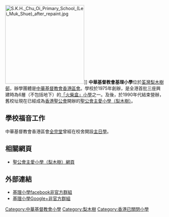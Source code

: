 [[File:S.K.H._Chu_Oi_Primary_School_(Lei_Muk_Shue)_after_repaint.jpg|250px]]]]
'''中華基督教會基理小學'''位於[[荃灣|荃灣]][[梨木樹邨|梨木樹邨]]，辦學團體是[[中華基督教會香港區會|中華基督教會香港區會]]。學校於1975年創辦，是全港首批三座興建時為6層（不包括地下）的[[「火柴盒」小學|「火柴盒」小學]]之一。及後，於1990年代結束營辦，舊校址現在已經成為[[香港聖公會|香港聖公會]]開辦的[[聖公會主愛小學（梨木樹）|聖公會主愛小學（梨木樹）]]。

==學校福音工作==
中華基督教會香港區會[[全完堂|全完堂]]曾經在校舍開設[[主日學|主日學]]。

==相關網頁==
*[http://www.chuoi-lms.edu.hk/ 聖公會主愛小學（梨木樹）網頁]

==外部連結==
*[http://www.facebook.com/group.php?gid=6251334292 基理小學facebook非官方群組]
*[https://plus.google.com/u/0/105794857477924611530/about 基理小學Google+非官方群組]

{{中華基督教會香港區會學校}}

{{HK-edu-stub}}
[[Category:中華基督教會小學|Category:中華基督教會小學]]
[[Category:梨木樹|Category:梨木樹]]
[[Category:香港已關閉小學|Category:香港已關閉小學]]